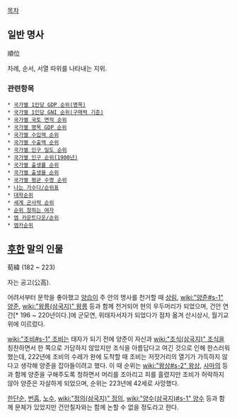 [[목차]]
== 일반 명사 ==
順位

차례, 순서, 서열 따위를 나타내는 지위.

=== 관련항목 ===
 * [[국가별 1인당 GDP 순위(명목)]]
 * [[국가별 1인당 GNI 순위(구매력 기준)]]
 * [[국가별 국토 면적 순위]]
 * [[국가별 명목 GDP 순위]]
 * [[국가별 수입액 순위]]
 * [[국가별 수출액 순위]]
 * [[국가별 인구 밀도 순위]]
 * [[국가별 인구 순위(1900년)]]
 * [[국가별 출생률 순위]]
 * [[국가별 출생율 순위]]
 * [[국가별 평균 수명 순위]]
 * [[나는 가수다/순위표]]
 * [[대학순위]]
 * [[세계 군사력 순위]]
 * [[순위 정하는 여자]]
 * [[엠 카운트다운/순위]]
 * [[엠카순위]]

== [[후한]] 말의 인물 ==
荀緯
(182 ~ 223)

자는 공고(公高).

어려서부터 문학을 좋아했고 [[양습]]이 주 안의 명사를 천거할 때 [[상림]], [[wiki:"양준#s-1" 양준]], [[wiki:"왕릉(삼국지)" 왕릉]] 등과 함께 천거되어 현의 우두머리가 되었으며, 건안 연간[* 196 ~ 220년이다.]에 군모연, 위태자서자가 되었다가 점차 옮겨 산시상시, 월기교위에 이르렀다.

[[wiki:"조비#s-1" 조비]]는 태자가 되기 전에 양준이 자신과 [[wiki:"조식(삼국지)" 조식]]을 칭찬하면서 한 쪽으로 가담하지 않았지만 조식을 아름답다고 여긴 것으로 인해 한스러워 했는데, 222년에 조비의 수레가 완에 도착할 때 조비는 저잣거리의 열기가 가득하지 않다고 생각해 양준을 잡아들이려고 했다. 이 때 순위는 [[wiki:"왕상#s-2" 왕상]], [[사마의]] 등과 함께 양준을 구해주도록 청하면서 머리를 조아리고 피를 흘렸지만 조비가 허락하지 않아 양준은 자살하게 되었으며, 순위는 223년에 42세로 사망했다.

[[한단순]], [[번흠]], [[노수]], [[wiki:"정의(삼국지)" 정의]], [[wiki:"양수(삼국지)#s-1" 양수]] 등과 함께 문체가 있었지만 건안칠자와는 함께 논할 수 없을 정도라고 한다.
